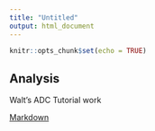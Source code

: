 ```yaml
---
title: "Untitled"
output: html_document
---
```


```r
knitr::opts_chunk$set(echo = TRUE)
```

## Analysis

Walt's ADC Tutorial work

[Markdown](markdown_lesson.html)